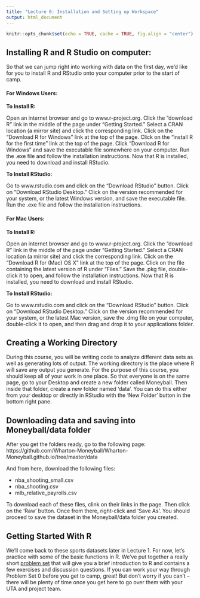 ```yaml
---
title: "Lecture 0: Installation and Setting up Workspace"
output: html_document
---
```


```r
knitr::opts_chunk$set(echo = TRUE, cache = TRUE, fig.align = "center")
```



## Installing R and R Studio on computer:

So that we can jump right into working with data on the first day, we'd like for you to install R and RStudio onto your computer prior to the start of camp. 

#### For Windows Users:

**To Install R:**

Open an internet browser and go to www.r-project.org.
Click the "download R" link in the middle of the page under "Getting Started."
Select a CRAN location (a mirror site) and click the corresponding link.
Click on the "Download R for Windows" link at the top of the page.
Click on the "install R for the first time" link at the top of the page.
Click "Download R for Windows" and save the executable file somewhere on your computer. Run the .exe file and follow the installation instructions.
Now that R is installed, you need to download and install RStudio. 

**To Install RStudio:**

Go to www.rstudio.com and click on the "Download RStudio" button.
Click on "Download RStudio Desktop."
Click on the version recommended for your system, or the latest Windows version, and save the executable file.
Run the .exe file and follow the installation instructions.

#### For Mac Users:

**To Install R:**

Open an internet browser and go to www.r-project.org.
Click the "download R" link in the middle of the page under "Getting Started."
Select a CRAN location (a mirror site) and click the corresponding link.
Click on the "Download R for (Mac) OS X" link at the top of the page.
Click on the file containing the latest version of R under "Files."
Save the .pkg file, double-click it to open, and follow the installation instructions.
Now that R is installed, you need to download and install RStudio. 

**To Install RStudio:**

Go to www.rstudio.com and click on the "Download RStudio" button.
Click on "Download RStudio Desktop."
Click on the version recommended for your system, or the latest Mac version, save the .dmg file on your computer, double-click it to open, and then drag and drop it to your applications folder.



## Creating a Working Directory

During this course, you will be writing code to analyze different data sets as well as generating lots of output. 
The working directory is the place where R will save any output you generate.
For the purpose of this course, you should keep all of your work in one place.
So that everyone is on the same page, go to your Desktop and create a new folder called Moneyball.
Then inside that folder, create a new folder named 'data'. You can do this either from your desktop or directly in RStudio with the 'New Folder' button in the bottom right pane.


## Downloading data and saving into Moneyball/data folder

After you get the folders ready, go to the following page: https://github.com/Wharton-Moneyball/Wharton-Moneyball.github.io/tree/master/data

And from here, download the following files: 

+ nba_shooting_small.csv
+ nba_shooting.csv
+ mlb_relative_payrolls.csv

To download each of these files, clink on their links in the page. Then click on the 'Raw' button. Once from there, right-click and 'Save As'. You should proceed to save the dataset in the Moneyball/data folder you created.


## Getting Started With R

We'll come back to these sports datasets later in Lecture 1.
For now, let's practice with some of the basic functions in R. 
We've put together a really short [problem set](ps0.html) that will give you a brief introduction to R and contains a few exercises and discussion questions.
If you can work your way through Problem Set 0 before you get to camp, great!
But don't worry if you can't -- there will be plenty of time once you get here to go over them with your UTA and project team. 
